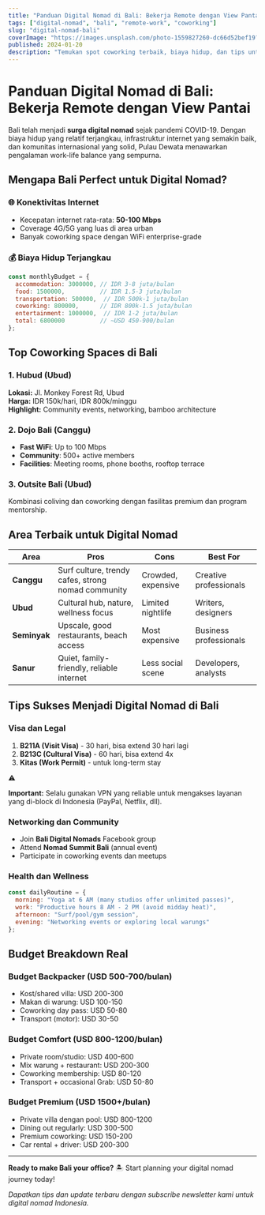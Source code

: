 ```yaml
---
title: "Panduan Digital Nomad di Bali: Bekerja Remote dengan View Pantai"
tags: ["digital-nomad", "bali", "remote-work", "coworking"]
slug: "digital-nomad-bali"
coverImage: "https://images.unsplash.com/photo-1559827260-dc66d52bef19?w=800"
published: 2024-01-20
description: "Temukan spot coworking terbaik, biaya hidup, dan tips untuk menjadi digital nomad sukses di Pulau Dewata."
---
```


# Panduan Digital Nomad di Bali: Bekerja Remote dengan View Pantai

Bali telah menjadi **surga digital nomad** sejak pandemi COVID-19. Dengan biaya hidup yang relatif terjangkau, infrastruktur internet yang semakin baik, dan komunitas internasional yang solid, Pulau Dewata menawarkan pengalaman work-life balance yang sempurna.

## Mengapa Bali Perfect untuk Digital Nomad?

### 🌐 Konektivitas Internet
- Kecepatan internet rata-rata: **50-100 Mbps**
- Coverage 4G/5G yang luas di area urban
- Banyak coworking space dengan WiFi enterprise-grade

### 💰 Biaya Hidup Terjangkau
```javascript
const monthlyBudget = {
  accommodation: 3000000, // IDR 3-8 juta/bulan
  food: 1500000,          // IDR 1.5-3 juta/bulan  
  transportation: 500000,  // IDR 500k-1 juta/bulan
  coworking: 800000,      // IDR 800k-1.5 juta/bulan
  entertainment: 1000000,  // IDR 1-2 juta/bulan
  total: 6800000          // ~USD 450-900/bulan
};
```

## Top Coworking Spaces di Bali

### 1. Hubud (Ubud)
<div className="bg-blue-50 p-4 rounded-lg my-4">
  <strong>Lokasi:</strong> Jl. Monkey Forest Rd, Ubud<br/>
  <strong>Harga:</strong> IDR 150k/hari, IDR 800k/minggu<br/>
  <strong>Highlight:</strong> Community events, networking, bamboo architecture
</div>

### 2. Dojo Bali (Canggu)
- **Fast WiFi**: Up to 100 Mbps
- **Community**: 500+ active members
- **Facilities**: Meeting rooms, phone booths, rooftop terrace

### 3. Outsite Bali (Ubud)
Kombinasi coliving dan coworking dengan fasilitas premium dan program mentorship.

## Area Terbaik untuk Digital Nomad

| Area | Pros | Cons | Best For |
|------|------|------|----------|
| **Canggu** | Surf culture, trendy cafes, strong nomad community | Crowded, expensive | Creative professionals |
| **Ubud** | Cultural hub, nature, wellness focus | Limited nightlife | Writers, designers |
| **Seminyak** | Upscale, good restaurants, beach access | Most expensive | Business professionals |
| **Sanur** | Quiet, family-friendly, reliable internet | Less social scene | Developers, analysts |

## Tips Sukses Menjadi Digital Nomad di Bali

### Visa dan Legal
1. **B211A (Visit Visa)** - 30 hari, bisa extend 30 hari lagi
2. **B213C (Cultural Visa)** - 60 hari, bisa extend 4x
3. **Kitas (Work Permit)** - untuk long-term stay

<div className="bg-yellow-50 border-l-4 border-yellow-400 p-4 my-6">
  <div className="flex">
    <div className="flex-shrink-0">
      <span className="text-yellow-400 text-xl">⚠️</span>
    </div>
    <div className="ml-3">
      <p className="text-sm text-yellow-700">
        <strong>Important:</strong> Selalu gunakan VPN yang reliable untuk mengakses layanan yang di-block di Indonesia (PayPal, Netflix, dll).
      </p>
    </div>
  </div>
</div>

### Networking dan Community
- Join **Bali Digital Nomads** Facebook group
- Attend **Nomad Summit Bali** (annual event)
- Participate in coworking events dan meetups

### Health dan Wellness
```jsx
const dailyRoutine = {
  morning: "Yoga at 6 AM (many studios offer unlimited passes)",
  work: "Productive hours 8 AM - 2 PM (avoid midday heat)", 
  afternoon: "Surf/pool/gym session",
  evening: "Networking events or exploring local warungs"
};
```

## Budget Breakdown Real

### Budget Backpacker (USD 500-700/bulan)
- Kost/shared villa: USD 200-300
- Makan di warung: USD 100-150  
- Coworking day pass: USD 50-80
- Transport (motor): USD 30-50

### Budget Comfort (USD 800-1200/bulan)
- Private room/studio: USD 400-600
- Mix warung + restaurant: USD 200-300
- Coworking membership: USD 80-120
- Transport + occasional Grab: USD 50-80

### Budget Premium (USD 1500+/bulan)
- Private villa dengan pool: USD 800-1200
- Dining out regularly: USD 300-500
- Premium coworking: USD 150-200
- Car rental + driver: USD 200-300

---

**Ready to make Bali your office?** 🏝️ Start planning your digital nomad journey today!

*Dapatkan tips dan update terbaru dengan subscribe newsletter kami untuk digital nomad Indonesia.*